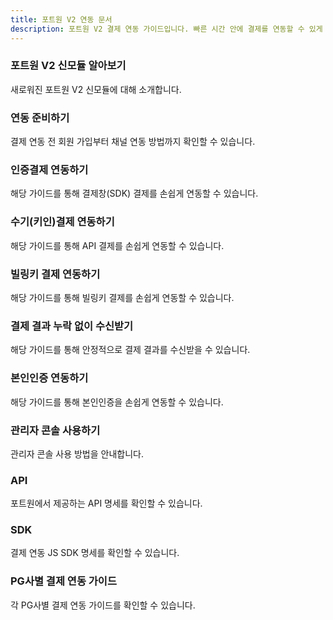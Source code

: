 ```yaml
---
title: 포트원 V2 연동 문서
description: 포트원 V2 결제 연동 가이드입니다. 빠른 시간 안에 결제를 연동할 수 있게 도와드립니다.
---
```



<EasyGuideLink client:visible />

### 포트원 V2 신모듈 알아보기

새로워진 포트원 V2 신모듈에 대해 소개합니다.

<ContentRef slug="/ko/v2-payment/v2" />

### 연동 준비하기

결제 연동 전 회원 가입부터 채널 연동 방법까지 확인할 수 있습니다.

<ContentRef slug="/ko/ready/readme-v2" />

### 인증결제 연동하기

해당 가이드를 통해 결제창(SDK) 결제를 손쉽게 연동할 수 있습니다.

<ContentRef slug="/ko/v2-payment/key-in" />

### 수기(키인)결제 연동하기

해당 가이드를 통해 API 결제를 손쉽게 연동할 수 있습니다.

<ContentRef slug="/ko/auth/guide-1/readme" />

### 빌링키 결제 연동하기

해당 가이드를 통해 빌링키 결제를 손쉽게 연동할 수 있습니다.

<ContentRef slug="/ko/v2-payment/billing-key/readme" />

### 결제 결과 누락 없이 수신받기

해당 가이드를 통해 안정적으로 결제 결과를 수신받을 수 있습니다.

<ContentRef slug="/ko/v2-payment/webhook" />

### 본인인증 연동하기

해당 가이드를 통해 본인인증을 손쉽게 연동할 수 있습니다.

<ContentRef slug="/ko/v2-payment/identity-verification" />

### 관리자 콘솔 사용하기

관리자 콘솔 사용 방법을 안내합니다.

<ContentRef slug="/ko/console/pg" />

### API

포트원에서 제공하는 API 명세를 확인할 수 있습니다.

<ContentRef slug="/ko/v2-payment/api" />

### SDK

결제 연동 JS SDK 명세를 확인할 수 있습니다.

<ContentRef slug="/ko/v2-payment/v2-sdk/readme" />


### PG사별 결제 연동 가이드

각 PG사별 결제 연동 가이드를 확인할 수 있습니다.

<ContentRef slug="/ko/v2-payment/pg/readme" />
